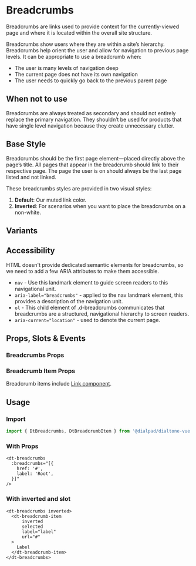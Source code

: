 
# Breadcrumbs

<Subtitle>
Breadcrumbs are links used to provide context for the currently-viewed page and
where it is located within the overall site structure.
</Subtitle>

Breadcrumbs show users where they are within a site’s hierarchy. Breadcrumbs help orient the user and allow for
navigation to previous page levels. It can be appropriate to use a breadcrumb when:

- The user is many levels of navigation deep
- The current page does not have its own navigation
- The user needs to quickly go back to the previous parent page

## When not to use

Breadcrumbs are always treated as secondary and should not entirely replace the primary navigation.
They shouldn’t be used for products that have single level navigation because they create unnecessary clutter.

## Base Style

Breadcrumbs should be the first page element—placed directly above the page’s title.
All pages that appear in the breadcrumb should link to their respective page.
The page the user is on should always be the last page listed and not linked.

These breadcrumbs styles are provided in two visual styles:

1. **Default**: Our muted link color.
2. **Inverted**: For scenarios when you want to place the breadcrumbs on a non-white.

<Canvas>
  <Story id="elements-breadcrumbs--default" />
</Canvas>

## Variants

<Canvas>
  <Story id="elements-breadcrumbs--variants" />
</Canvas>

## Accessibility

HTML doesn't provide dedicated semantic elements for breadcrumbs, so we need to add a
few ARIA attributes to make them accessible.

- `nav` - Use this landmark element to guide screen readers to this navigational unit.
- `aria-label="breadcrumbs"` - applied to the nav landmark element, this provides a description of the navigation unit.
- `ol` - This child element of .d-breadcrumbs communicates that breadcrumbs are a structured, navigational
hierarchy to screen readers.
- `aria-current="location"` - used to denote the current page.

## Props, Slots & Events

### Breadcrumbs Props

<ArgsTable of={DtBreadcrumbs} />

### Breadcrumb Item Props

Breadcrumb items include [Link component](/?path=/docs/elements-link--default).

<ArgsTable of={DtBreadcrumbItem} />

## Usage

### Import

```jsx
import { DtBreadcrumbs, DtBreadcrumbItem } from '@dialpad/dialtone-vue';
```

### With Props

```vue
<dt-breadcrumbs
  :breadcrumbs="[{
    href: '#',
    label: 'Root',
  }]"
/>
```

### With inverted and slot

```vue
<dt-breadcrumbs inverted>
  <dt-breadcrumb-item
      inverted
      selected
      label="label"
      url="#"
  >
    Label
  </dt-breadcrumb-item>
</dt-breadcrumbs>
```
